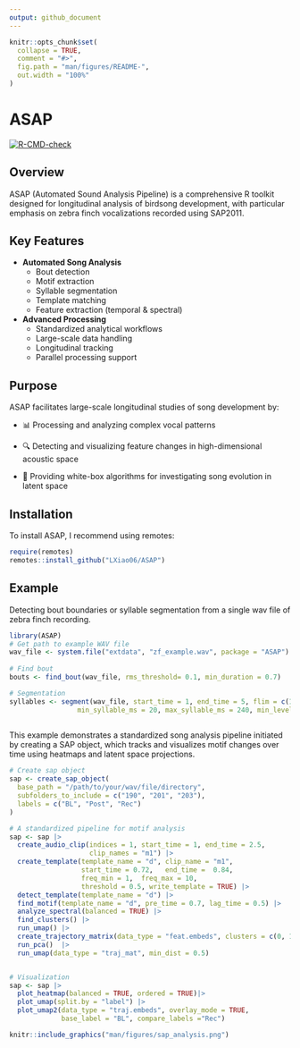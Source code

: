 ```yaml
---
output: github_document
---
```


<!-- README.md is generated from README.Rmd. Please edit that file -->

```r
knitr::opts_chunk$set(
  collapse = TRUE,
  comment = "#>",
  fig.path = "man/figures/README-",
  out.width = "100%"
)
```

# ASAP

<!-- badges: start -->

[![R-CMD-check](https://github.com/LXiao06/ASAP/actions/workflows/R-CMD-check.yaml/badge.svg)](https://github.com/LXiao06/ASAP/actions/workflows/R-CMD-check.yaml)

<!-- badges: end -->

## Overview

ASAP (Automated Sound Analysis Pipeline) is a comprehensive R toolkit designed for longitudinal analysis of birdsong development, with particular emphasis on zebra finch vocalizations recorded using SAP2011.

## Key Features

-   **Automated Song Analysis**
    -   Bout detection
    -   Motif extraction
    -   Syllable segmentation
    -   Template matching
    -   Feature extraction (temporal & spectral)
-   **Advanced Processing**
    -   Standardized analytical workflows
    -   Large-scale data handling
    -   Longitudinal tracking
    -   Parallel processing support

## Purpose

ASAP facilitates large-scale longitudinal studies of song development by: 

-   📊 Processing and analyzing complex vocal patterns

-   🔍 Detecting and visualizing feature changes in high-dimensional acoustic space

-   🧬 Providing white-box algorithms for investigating song evolution in latent space

    
## Installation

To install ASAP, I recommend using remotes:

```r
require(remotes)
remotes::install_github("LXiao06/ASAP")
```

## Example

Detecting bout boundaries or syllable segmentation from a single wav file of zebra finch recording.

```r
library(ASAP)
# Get path to example WAV file
wav_file <- system.file("extdata", "zf_example.wav", package = "ASAP")
  
# Find bout
bouts <- find_bout(wav_file, rms_threshold= 0.1, min_duration = 0.7)

# Segmentation 
syllables <- segment(wav_file, start_time = 1, end_time = 5, flim = c(1, 8), silence_threshold = 0.01,
                 min_syllable_ms = 20, max_syllable_ms = 240, min_level_db = 10, verbose = FALSE)
  
```

This example demonstrates a standardized song analysis pipeline initiated by creating a SAP object, which tracks and visualizes motif changes over time using heatmaps and latent space projections.

```r
# Create sap object 
sap <- create_sap_object(
  base_path = "/path/to/your/wav/file/directory",
  subfolders_to_include = c("190", "201", "203"),
  labels = c("BL", "Post", "Rec")
)

# A standardized pipeline for motif analysis
sap <- sap |>
  create_audio_clip(indices = 1, start_time = 1, end_time = 2.5,
                    clip_names = "m1") |>
  create_template(template_name = "d", clip_name = "m1",
                  start_time = 0.72,   end_time =  0.84,
                  freq_min = 1,  freq_max = 10,
                  threshold = 0.5, write_template = TRUE) |>
  detect_template(template_name = "d") |>
  find_motif(template_name = "d", pre_time = 0.7, lag_time = 0.5) |>
  analyze_spectral(balanced = TRUE) |>
  find_clusters() |>
  run_umap() |>
  create_trajectory_matrix(data_type = "feat.embeds", clusters = c(0, 1), balanced = TRUE) |>
  run_pca()  |>
  run_umap(data_type = "traj_mat", min_dist = 0.5)


# Visualization
sap <- sap |>
  plot_heatmap(balanced = TRUE, ordered = TRUE)|>
  plot_umap(split.by = "label") |>
  plot_umap2(data_type = "traj.embeds", overlay_mode = TRUE, 
             base_label = "BL", compare_labels ="Rec")

```


```r
knitr::include_graphics("man/figures/sap_analysis.png")
```

